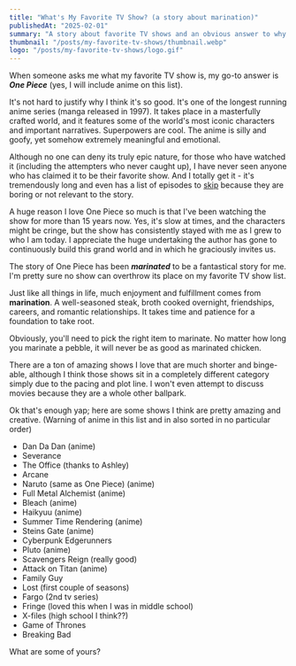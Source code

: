 ```yaml
---
title: "What's My Favorite TV Show? (a story about marination)"
publishedAt: "2025-02-01"
summary: "A story about favorite TV shows and an obvious answer to why we come to love them."
thumbnail: "/posts/my-favorite-tv-shows/thumbnail.webp"
logo: "/posts/my-favorite-tv-shows/logo.gif"
---
```


<HeroImage
  src="/posts/my-favorite-tv-shows/thumbnail.webp"
  alt="Manga panel that says 'The One Piece, it exists!'"
  caption="Iconic line of One Piece"
/>

When someone asks me what my favorite TV show is, my go-to answer is **_One Piece_** (yes, I will include anime on this list).

It's not hard to justify why I think it's so good. It's one of the longest running anime series (manga released in 1997). It takes place in a masterfully crafted world, and it features some of the world's most iconic characters and important narratives. Superpowers are cool. The anime is silly and goofy, yet somehow extremely meaningful and emotional. 

Although no one can deny its truly epic nature, for those who have watched it (including the attempters who never caught up), I have never seen anyone who has claimed it to be their favorite show. And I totally get it - it's tremendously long and even has a list of episodes to [skip](https://www.radiotimes.com/tv/fantasy/anime/one-piece-filler-list/) because they are boring or not relevant to the story.

A huge reason I love One Piece so much is that I've been watching the show for more than 15 years now. Yes, it's slow at times, and the characters might be cringe, but the show has consistently stayed with me as I grew to who I am today. I appreciate the huge undertaking the author has gone to continuously build this grand world and in which he graciously invites us. 

The story of One Piece has been **_marinated_** to be a fantastical story for me. I'm pretty sure no show can overthrow its place on my favorite TV show list.

Just like all things in life, much enjoyment and fulfillment comes from **marination**. A well-seasoned steak, broth cooked overnight, friendships, careers, and romantic relationships. It takes time and patience for a foundation to take root.

Obviously, you'll need to pick the right item to marinate. No matter how long you marinate a pebble, it will never be as good as marinated chicken.

There are a ton of amazing shows I love that are much shorter and binge-able, although I think those shows sit in a completely different category simply due to the pacing and plot line. I won't even attempt to discuss movies because they are a whole other ballpark.

Ok that's enough yap; here are some shows I think are pretty amazing and creative. (Warning of anime in this list and in also sorted in no particular order)

- Dan Da Dan (anime)
- Severance
- The Office (thanks to Ashley)
- Arcane
- Naruto (same as One Piece) (anime)
- Full Metal Alchemist (anime)
- Bleach (anime)
- Haikyuu (anime)
- Summer Time Rendering (anime)
- Steins Gate (anime)
- Cyberpunk Edgerunners
- Pluto (anime)
- Scavengers Reign (really good)
- Attack on Titan (anime)
- Family Guy
- Lost (first couple of seasons)
- Fargo (2nd tv series)
- Fringe (loved this when I was in middle school)
- X-files (high school I think??)
- Game of Thrones
- Breaking Bad

What are some of yours?
